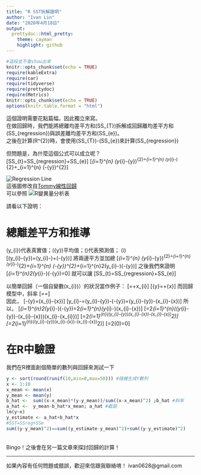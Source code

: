 ```yaml
---
title: "R SST拆解證明"
author: "Ivan Lin"
date: "2020年4月18日"
output: 
  prettydoc::html_pretty:
    theme: cayman
    highlight: github
---
```

```r
#這段並不會show出來
knitr::opts_chunk$set(echo = TRUE)
require(kableExtra)
require(car)
require(tidyverse)
require(prettydoc)
require(Metrics)
knitr::opts_chunk$set(echo = TRUE)
options(knitr.table.format = "html") 
```
這個證明需要花點篇幅，因此獨立來寫。<br>
在做回歸時，我們能將總離均差平方和\(SS_{T}\)拆解成回歸離均差平方和\(SS_{regression}\)與誤差離均差平方和\(SS_{e}\)。<br>
之後在計算\(R^{2}\)時，會使用\(SS_{T}\)-\(SS_{e}\)來計算\(SS_{regression}\)<br>

但問題是，為什麼這個公式可以成立呢？<br>
\[SS_{t}=SS_{regression}+SS_{e}\]
\[\sum_{i=1}^{n} (y_{i}-\bar{y})^{2}=\sum_{i=1}^{n} (y_{i}-\hat{y_{i}})^{2}+\sum_{i=1}^{n} (\hat{y_{i}}-\bar{y})^{2}\]

![Regression Line](.\pics\regression line.png)<br>
這張圖修改自[Tommy線性回歸](https://medium.com/@chih.sheng.huang821/%E7%B7%9A%E6%80%A7%E5%9B%9E%E6%AD%B8-linear-regression-3a271a7453e)
<br>
可以參照
![R變異量分析表](.\pics\R variation analysis table.png)


請看以下證明：

# 總離差平方和推導
\(y_{i}\)代表真實值；\(\bar{y}\)平均值；\(\hat{y_{i}}\)代表預測值；
\(i\in[1,n]\)<br>
\[(y_{i}-\bar{y})=(y_{i}-\hat{y_{i}})+(\hat{y_{i}}-\bar{y})\]
將兩邊平方並加總
\[\sum_{i=1}^{n} (y_{i}-\bar{y})^{2}=\sum_{i=1}^{n} (y_{i}-\hat{y_{i}})^{2}+\sum_{i=1}^{n} (\hat{y_{i}}-\bar{y})^{2}+\sum_{i=1}^{n}2(y_{i}-\hat{y_{i}})(\hat{y_{i}}-\bar{y})\]
之後我們來證明
\[\sum_{i=1}^{n}2(y_{i}-\hat{y_{i}})(\hat{y_{i}}-\bar{y})=0\]
就可以讓
\[SS_{t}=SS_{regression}+SS_{e}\]

以簡單回歸（一個自變數\(x_{i}\)）的狀況當作例子：
\[\hat{y_{i}}=\hat{a}+\hat{b}x_{i}\]
\[\bar{y}=\hat{a}+\hat{b}\bar{x}\]
而回歸模型中，斜率
\[\hat{b}=\frac{cov(x,y)}{s^2}=\frac{\sum_{i=1}^{n}(x_{i}-\bar{x})(y_{i}-\bar{y})}{\sum_{i=1}^{n}(x_{i}-\bar{x})^2}\]
<br>
因此，
\[\hat{y_{i}}-\bar{y}=\hat{b}(x_{i}-\bar{x})\]
\[y_{i}-\hat{y_{i}}=(y_{i}-\bar{y})-(\hat{y_{i}}-\bar{y})=(y_{i}-\bar{y})-\hat{b}(x_{i}-\bar{x})\]
所以，
\[\sum_{i=1}^{n}2(y_{i}-\hat{y_{i}})(\hat{y_{i}}-\bar{y})=2\hat{b}\sum_{i=1}^{n}(y_{i}-\hat{y_{i}})(x_{i}-\bar{x})\]
\[=2\hat{b}\sum_{i=1}^{n}((y_{i}-\bar{y})-\hat{b}(x_{i}-\bar{x}))(x_{i}-\bar{x_{i}})\]
\[=2\hat{b}\sum_{i=1}^{n}((y_{i}-\bar{y})(x_{i}-\bar{x})-\hat{b}(x_{i}-\bar{x})^2)\]
\[=2\hat{b}\sum_{i=1}^{n}((y_{i}-\bar{y})(x_{i}-\bar{x})-\frac{\sum_{i=1}^{n}(x_{i}-\bar{x})(y_{i}-\bar{y})}{\sum_{i=1}^{n}(x_{i}-\bar{x})^2}(x_{i}-\bar{x})^2)\]
\[=2\hat{b}(0)=0\]

# 在R中驗證
我們在R裡面創個簡單的數列與回歸來測試一下<br>
```r
y <- sort(round(runif(10,min=0,max=50))) #隨機生成Y數列
x <- 1:10
x_mean <- mean(x)
y_mean <- mean(y)
b_hat <-  sum((x-x_mean)*(y-y_mean))/sum((x-x_mean)^2) ;b_hat #斜率
a_hat <-  y_mean-b_hat*x_mean; a_hat #截距
lm(y~x)
y_estimate <- a_hat+b_hat*x
#SST=SSreg+SSe
sum((y-y_mean)^2)==sum((y_estimate-y_mean)^2)+sum((y-y_estimate)^2)

```
<br>
Bingo！之後會在另一篇文章來探討回歸的計算！<br>

***
如果內容有任何問題或錯誤，歡迎來信跟我聯絡唷！ 
ivan0628@gmail.com